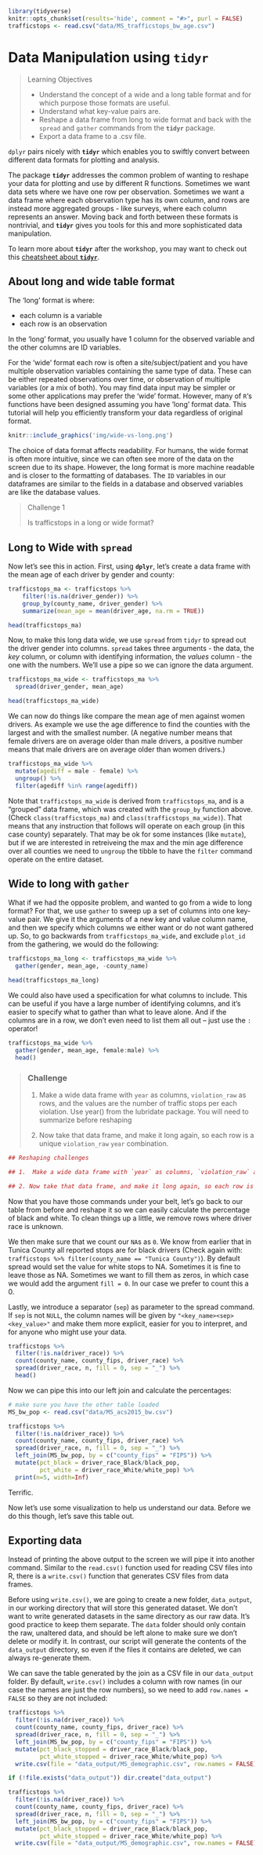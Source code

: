 ```r
library(tidyverse)
knitr::opts_chunk$set(results='hide', comment = "#>", purl = FALSE)
trafficstops <- read.csv("data/MS_trafficstops_bw_age.csv")
```

# Data Manipulation using **`tidyr`**{#tidyr}

> Learning Objectives
>
> * Understand the concept of a wide and a long table format and for which purpose those formats are useful.
> * Understand what key-value pairs are.
> * Reshape a data frame from long to wide format and back with the `spread` and `gather` commands from the **`tidyr`** package.
> * Export a data frame to a .csv file.


`dplyr` pairs nicely with **`tidyr`** which enables you to swiftly convert between different data formats for plotting and analysis.

The package **`tidyr`** addresses the common problem of wanting to reshape your data for plotting and use by different R functions. Sometimes we want data sets where we have one row per observation. Sometimes we want a data frame where each observation type has its own column, and rows are instead more aggregated groups - like surveys, where each column represents an answer. Moving back and forth between these formats is nontrivial, and **`tidyr`** gives you tools for this and more sophisticated  data manipulation.

To learn more about **`tidyr`** after the workshop, you may want to check out this [cheatsheet about **`tidyr`**](https://github.com/rstudio/cheatsheets/blob/master/source/pdfs/data-import-cheatsheet.pdf).

## About long and wide table format

The 'long' format is where:

 - each column is a variable
 - each row is an observation

In the 'long' format, you usually have 1 column for the observed variable and
the other columns are ID variables.


For the 'wide' format each row is often a site/subject/patient and you have
multiple observation variables containing the same type of data. These can be
either repeated observations over time, or observation of multiple variables (or
a mix of both). You may find data input may be simpler or some other
applications may prefer the 'wide' format. However, many of `R`'s functions have
been designed assuming you have 'long' format data. This tutorial will help you
efficiently transform your data regardless of original format.

```r
knitr::include_graphics('img/wide-vs-long.png')
```

The choice of data format affects readability. For humans, the wide format is often more intuitive, since we can often see more of the data on the screen due to its shape. However, the long format is more machine readable and is closer to the formatting of databases. The `ID` variables in our dataframes are similar to the fields in a database and observed variables are like the database values.


> Challenge 1
>
> Is trafficstops in a long or wide format?
>

## Long to Wide with `spread`

Now let's see this in action. First, using **`dplyr`**, let's create a data frame
with the mean age of each driver by gender and county:

```r
trafficstops_ma <- trafficstops %>%
    filter(!is.na(driver_gender)) %>%
    group_by(county_name, driver_gender) %>%
    summarize(mean_age = mean(driver_age, na.rm = TRUE))

head(trafficstops_ma)
```


Now, to make this long data wide, we use `spread` from `tidyr` to spread out the
driver gender into columns. `spread` takes three arguments - the data, the
*key* column, or column with identifying information, the *values* column - the
one with the numbers. We'll use a pipe so we can ignore the data argument.

```r
trafficstops_ma_wide <- trafficstops_ma %>%
  spread(driver_gender, mean_age) 

head(trafficstops_ma_wide)
```

We can now do things like compare the mean age of men against women drivers. As example we use the age difference to find the counties with the largest and with the smallest number. (A negative number means that female drivers are on average older than male drivers, a positive number means that male drivers are on average older than women drivers.)

```r
trafficstops_ma_wide %>% 
  mutate(agediff = male - female) %>% 
  ungroup() %>%
  filter(agediff %in% range(agediff))
```

Note that `trafficstops_ma_wide` is derived from `trafficstops_ma`, and is a "grouped" data frame, which was created with the `group_by` function above. (Check `class(trafficstops_ma)` and `class(trafficstops_ma_wide)`). That means that any instruction that follows will operate on each group (in this case county) separately. That may be ok for some instances (like `mutate`), but if we are interested in retreiveing the max and the min age difference over all counties we need to `ungroup` the tibble to have the `filter` command operate on the entire dataset. 


## Wide to long with `gather`

What if we had the opposite problem, and wanted to go from a wide to long
format? For that, we use `gather` to sweep up a set of columns into one
key-value pair. We give it the arguments of a new key and value column name, and
then we specify which columns we either want or do not want gathered up. So, to
go backwards from `trafficstops_ma_wide`, and exclude `plot_id` from the gathering,
we would do the following:

```r
trafficstops_ma_long <- trafficstops_ma_wide %>%
  gather(gender, mean_age, -county_name)

head(trafficstops_ma_long)
```

We could also have used a specification for what columns to include. This can be
useful if you have a large number of identifying columns, and it's easier to
specify what to gather than what to leave alone. And if the columns are in a
row, we don't even need to list them all out -- just use the `:` operator!

```r
trafficstops_ma_wide %>%
  gather(gender, mean_age, female:male) %>% 
  head()
```

> <h3>Challenge</h3>
>
> 1. Make a wide data frame with `year` as columns, `violation_raw` as rows, and the values are the number of traffic stops per each violation. Use year() from the lubridate package. You will need to summarize before reshaping
>
> 2. Now take that data frame, and make it long again, so each row is a unique
>    `violation_raw` `year` combination.
>

```r
## Reshaping challenges

## 1.  Make a wide data frame with `year` as columns, `violation_raw` as rows, and the values are the number of traffic stops per each violation. Use year() from the lubridate package. You will need to summarize before reshaping.

## 2. Now take that data frame, and make it long again, so each row is a unique `violation_raw` `year` combination.

```

<!---
  ```r
## Answer 1
library(lubridate)
tr_wide <- trafficstops %>%
  mutate(year = year(ymd(stop_date))) %>% 
  group_by(violation_raw, year) %>%
  summarize(n_stops = n()) %>%
  spread(year, n_stops)

head(tr_wide)

## Answer 2
tr_wide %>%
  gather(year, n_stops, -violation_raw)
```
--->

Now that you have those commands under your belt, let's go back to our table from before and reshape it so we can easily calculate the percentage of black and white. To clean things up a little, we remove rows where driver race is unknown. 

We then make sure that we count our `NA`s as `0`.  We know from earlier that in Tunica County all reported stops are for black drivers (Check again with: ` trafficstops %>% filter(county_name == "Tunica County")`). By default spread would set the value for white stops to NA. Sometimes it is fine to leave those as NA. Sometimes we want to fill them as zeros, in which case we would add the argument `fill = 0`. In our case we prefer to count this a 0. 

 Lastly, we introduce a separator (`sep`) as parameter to the spread command. If `sep` is not `NULL`, the column names will be given by `"<key_name><sep><key_value>"` and make them more explicit, easier for you to interpret, and for anyone who might use your data. 

```r
trafficstops %>% 
  filter(!is.na(driver_race)) %>% 
  count(county_name, county_fips, driver_race) %>% 
  spread(driver_race, n, fill = 0, sep = "_") %>% 
  head()
```


Now we can pipe this into our left join and calculate the percentages:

```r
# make sure you have the other table loaded
MS_bw_pop <- read.csv("data/MS_acs2015_bw.csv")

trafficstops %>% 
  filter(!is.na(driver_race)) %>% 
  count(county_name, county_fips, driver_race) %>% 
  spread(driver_race, n, fill = 0, sep = "_") %>%  
  left_join(MS_bw_pop, by = c("county_fips" = "FIPS")) %>% 
  mutate(pct_black = driver_race_Black/black_pop,
         pct_white = driver_race_White/white_pop) %>% 
  print(n=5, width=Inf)
```

Terrific. 

Now let's use some visualization to help us understand our data. Before we do this though, let's save this table out. 


## Exporting data 

Instead of printing the above output to the screen we will pipe it into another command. Similar to the `read.csv()` function used for reading CSV files into R, there is a `write.csv()` function that generates CSV files from data frames.

Before using `write.csv()`, we are going to create a new folder, `data_output`,
in our working directory that will store this generated dataset. We don't want
to write generated datasets in the same directory as our raw data. It's good
practice to keep them separate. The `data` folder should only contain the raw,
unaltered data, and should be left alone to make sure we don't delete or modify
it. In contrast, our script will generate the contents of the `data_output`
directory, so even if the files it contains are deleted, we can always
re-generate them.

We can save the table generated by the join as a CSV file in our `data_output`
folder. By default, `write.csv()` includes a column with row names (in our case
the names are just the row numbers), so we need to add `row.names = FALSE` so
they are not included:

```r
trafficstops %>% 
  filter(!is.na(driver_race)) %>% 
  count(county_name, county_fips, driver_race) %>% 
  spread(driver_race, n, fill = 0, sep = "_") %>%  
  left_join(MS_bw_pop, by = c("county_fips" = "FIPS")) %>% 
  mutate(pct_black_stopped = driver_race_Black/black_pop,
         pct_white_stopped = driver_race_White/white_pop) %>% 
  write.csv(file = "data_output/MS_demographic.csv", row.names = FALSE)
```

```r
if (!file.exists("data_output")) dir.create("data_output")

trafficstops %>% 
  filter(!is.na(driver_race)) %>% 
  count(county_name, county_fips, driver_race) %>% 
  spread(driver_race, n, fill = 0, sep = "_") %>%  
  left_join(MS_bw_pop, by = c("county_fips" = "FIPS")) %>% 
  mutate(pct_black_stopped = driver_race_Black/black_pop,
         pct_white_stopped = driver_race_White/white_pop) %>% 
  write.csv(file = "data_output/MS_demographic.csv", row.names = FALSE)
```

